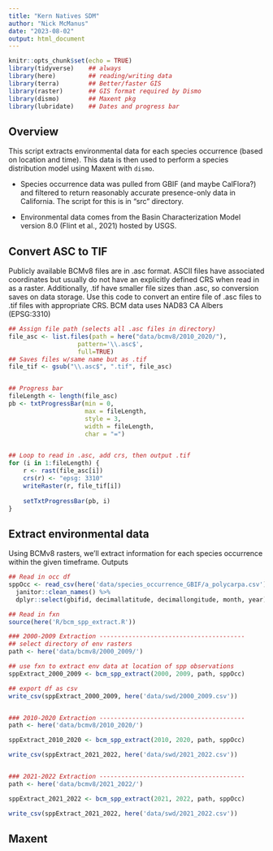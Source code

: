 ```yaml
---
title: "Kern Natives SDM"
author: "Nick McManus"
date: "2023-08-02"
output: html_document
---
```


```r
knitr::opts_chunk$set(echo = TRUE)
library(tidyverse)    ## always
library(here)         ## reading/writing data
library(terra)        ## Better/faster GIS
library(raster)       ## GIS format required by Dismo
library(dismo)        ## Maxent pkg
library(lubridate)    ## Dates and progress bar
```


## Overview

This script extracts environmental data for each species occurrence (based on location and time). This data is then used to perform a species distribution model using Maxent with `dismo`.

*   Species occurrence data was pulled from GBIF (and maybe CalFlora?) and filtered to return reasonably accurate presence-only data in California. The script for this is in "src" directory.

*   Environmental data comes from the Basin Characterization Model version 8.0 (Flint et al., 2021) hosted by USGS. 



## Convert ASC to TIF

Publicly available BCMv8 files are in .asc format. ASCII files have associated coordinates but usually do not have an explicitly defined CRS when read in as a raster. Additionally, .tif have smaller file sizes than .asc, so conversion saves on data storage. Use this code to convert an entire file of .asc files to .tif files with appropriate CRS. BCM data uses NAD83 CA Albers (EPSG:3310)
```r
## Assign file path (selects all .asc files in directory)
file_asc <- list.files(path = here("data/bcmv8/2010_2020/"), 
                   pattern='\\.asc$', 
                   full=TRUE)
## Saves files w/same name but as .tif
file_tif <- gsub("\\.asc$", ".tif", file_asc)


## Progress bar
fileLength <- length(file_asc)
pb <- txtProgressBar(min = 0,
                     max = fileLength,
                     style = 3,
                     width = fileLength,
                     char = "=")


## Loop to read in .asc, add crs, then output .tif
for (i in 1:fileLength) {
    r <- rast(file_asc[i])
    crs(r) <- "epsg: 3310"
    writeRaster(r, file_tif[i])
    
    setTxtProgressBar(pb, i)
}
```



## Extract environmental data


Using BCMv8 rasters, we'll extract information for each species occurrence within the given timeframe. Outputs 

```r
## Read in occ df
sppOcc <- read_csv(here('data/species_occurrence_GBIF/a_polycarpa.csv')) %>% 
  janitor::clean_names() %>% 
  dplyr::select(gbifid, decimallatitude, decimallongitude, month, year)

## Read in fxn
source(here('R/bcm_spp_extract.R'))
```



```r
### 2000-2009 Extraction ----------------------------------------
## select directory of env rasters
path <- here('data/bcmv8/2000_2009/')

## use fxn to extract env data at location of spp observations
sppExtract_2000_2009 <- bcm_spp_extract(2000, 2009, path, sppOcc)

## export df as csv
write_csv(sppExtract_2000_2009, here('data/swd/2000_2009.csv'))


### 2010-2020 Extraction ----------------------------------------
path <- here('data/bcmv8/2010_2020/')

sppExtract_2010_2020 <- bcm_spp_extract(2010, 2020, path, sppOcc)

write_csv(sppExtract_2021_2022, here('data/swd/2021_2022.csv'))


### 2021-2022 Extraction ----------------------------------------
path <- here('data/bcmv8/2021_2022/')

sppExtract_2021_2022 <- bcm_spp_extract(2021, 2022, path, sppOcc)

write_csv(sppExtract_2021_2022, here('data/swd/2021_2022.csv'))


```







## Maxent



